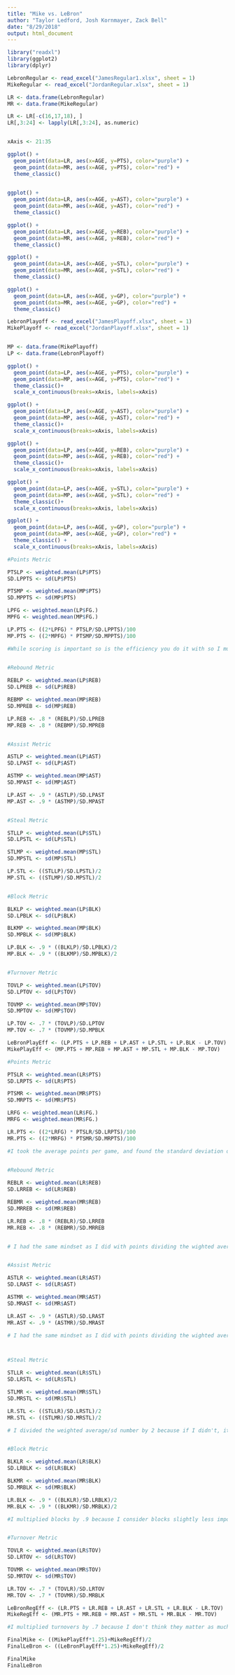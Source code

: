 ```yaml
---
title: "Mike vs. LeBron"
author: "Taylor Ledford, Josh Kornmayer, Zack Bell"
date: "8/29/2018"
output: html_document
---
```


```r
library("readxl")
library(ggplot2)
library(dplyr)
```

```r

LebronRegular <- read_excel("JamesRegular1.xlsx", sheet = 1)
MikeRegular <- read_excel("JordanRegular.xlsx", sheet = 1)

LR <- data.frame(LebronRegular)
MR <- data.frame(MikeRegular)

LR <- LR[-c(16,17,18), ]
LR[,3:24] <- lapply(LR[,3:24], as.numeric)


xAxis <- 21:35

ggplot() +
  geom_point(data=LR, aes(x=AGE, y=PTS), color="purple") +
  geom_point(data=MR, aes(x=AGE, y=PTS), color="red") +
  theme_classic()
  

ggplot() +
  geom_point(data=LR, aes(x=AGE, y=AST), color="purple") +
  geom_point(data=MR, aes(x=AGE, y=AST), color="red") +
  theme_classic()

ggplot() +
  geom_point(data=LR, aes(x=AGE, y=REB), color="purple") +
  geom_point(data=MR, aes(x=AGE, y=REB), color="red") +
  theme_classic()

ggplot() +
  geom_point(data=LR, aes(x=AGE, y=STL), color="purple") +
  geom_point(data=MR, aes(x=AGE, y=STL), color="red") +
  theme_classic()

ggplot() +
  geom_point(data=LR, aes(x=AGE, y=GP), color="purple") +
  geom_point(data=MR, aes(x=AGE, y=GP), color="red") +
  theme_classic()
```

```r
LebronPlayoff <- read_excel("JamesPlayoff.xlsx", sheet = 1)
MikePlayoff <- read_excel("JordanPlayoff.xlsx", sheet = 1)


MP <- data.frame(MikePlayoff)
LP <- data.frame(LebronPlayoff)

ggplot() +
  geom_point(data=LP, aes(x=AGE, y=PTS), color="purple") +
  geom_point(data=MP, aes(x=AGE, y=PTS), color="red") +
  theme_classic()+
  scale_x_continuous(breaks=xAxis, labels=xAxis)

ggplot() +
  geom_point(data=LP, aes(x=AGE, y=AST), color="purple") +
  geom_point(data=MP, aes(x=AGE, y=AST), color="red") +
  theme_classic()+
  scale_x_continuous(breaks=xAxis, labels=xAxis)

ggplot() +
  geom_point(data=LP, aes(x=AGE, y=REB), color="purple") +
  geom_point(data=MP, aes(x=AGE, y=REB), color="red") +
  theme_classic()+
  scale_x_continuous(breaks=xAxis, labels=xAxis)

ggplot() +
  geom_point(data=LP, aes(x=AGE, y=STL), color="purple") +
  geom_point(data=MP, aes(x=AGE, y=STL), color="red") +
  theme_classic()+
  scale_x_continuous(breaks=xAxis, labels=xAxis)

ggplot() +
  geom_point(data=LP, aes(x=AGE, y=GP), color="purple") +
  geom_point(data=MP, aes(x=AGE, y=GP), color="red") +
  theme_classic() +
  scale_x_continuous(breaks=xAxis, labels=xAxis)
```
```r

#Points Metric

PTSLP <- weighted.mean(LP$PTS)
SD.LPPTS <- sd(LP$PTS)

PTSMP <- weighted.mean(MP$PTS)
SD.MPPTS <- sd(MP$PTS)

LPFG <- weighted.mean(LP$FG.)
MPFG <- weighted.mean(MP$FG.)

LP.PTS <- ((2*LPFG) * PTSLP/SD.LPPTS)/100
MP.PTS <- ((2*MPFG) * PTSMP/SD.MPPTS)/100

#While scoring is important so is the efficiency you do it with so I multiplied each player's point metric by their field goal percentage to reward whichever of the two had a higher FG%.
 

#Rebound Metric

REBLP <- weighted.mean(LP$REB)
SD.LPREB <- sd(LP$REB)

REBMP <- weighted.mean(MP$REB)
SD.MPREB <- sd(MP$REB)

LP.REB <- .8 * (REBLP)/SD.LPREB
MP.REB <- .8 * (REBMP)/SD.MPREB


#Assist Metric

ASTLP <- weighted.mean(LP$AST)
SD.LPAST <- sd(LP$AST)

ASTMP <- weighted.mean(MP$AST)
SD.MPAST <- sd(MP$AST)

LP.AST <- .9 * (ASTLP)/SD.LPAST
MP.AST <- .9 * (ASTMP)/SD.MPAST


#Steal Metric

STLLP <- weighted.mean(LP$STL)
SD.LPSTL <- sd(LP$STL)

STLMP <- weighted.mean(MP$STL)
SD.MPSTL <- sd(MP$STL)

LP.STL <- ((STLLP)/SD.LPSTL)/2
MP.STL <- ((STLMP)/SD.MPSTL)/2


#Block Metric

BLKLP <- weighted.mean(LP$BLK)
SD.LPBLK <- sd(LP$BLK)

BLKMP <- weighted.mean(MP$BLK)
SD.MPBLK <- sd(MP$BLK)

LP.BLK <- .9 * ((BLKLP)/SD.LPBLK)/2
MP.BLK <- .9 * ((BLKMP)/SD.MPBLK)/2


#Turnover Metric

TOVLP <- weighted.mean(LP$TOV)
SD.LPTOV <- sd(LP$TOV)

TOVMP <- weighted.mean(MP$TOV)
SD.MPTOV <- sd(MP$TOV)

LP.TOV <- .7 * (TOVLP)/SD.LPTOV
MP.TOV <- .7 * (TOVMP)/SD.MPBLK

LeBronPlayEff <- (LP.PTS + LP.REB + LP.AST + LP.STL + LP.BLK - LP.TOV)
MikePlayEff <- (MP.PTS + MP.REB + MP.AST + MP.STL + MP.BLK - MP.TOV)

```

```r

#Points Metric

PTSLR <- weighted.mean(LR$PTS)
SD.LRPTS <- sd(LR$PTS)

PTSMR <- weighted.mean(MR$PTS)
SD.MRPTS <- sd(MR$PTS)

LRFG <- weighted.mean(LR$FG.)
MRFG <- weighted.mean(MR$FG.)

LR.PTS <- ((2*LRFG) * PTSLR/SD.LRPTS)/100
MR.PTS <- ((2*MRFG) * PTSMR/SD.MRPTS)/100

#I took the average points per game, and found the standard deviation of that.  If the standard deviation is higher, that means the player is less consistent. So dividing the weighted average by the standard deviation takes into account how high the average is, as well as how consistent the player was because the higher the sd, the lower the overall number will be.  I then took this number and multiplied it by the average field goal percentage to account for efficiency and accuracy.  So scoring 30 ppg on 50% shooting will mean more than scoring 30 ppg on 45% shooting. To keep this number consistent with the weights of all the other metrics, I took that number and multiplied it by two.  If i didn't do that, then points would be around 4-5 points out of the total rather than 8-9 which is a more accurate representation of the importance of points compared to the data in my opinion. 
 

#Rebound Metric

REBLR <- weighted.mean(LR$REB)
SD.LRREB <- sd(LR$REB)

REBMR <- weighted.mean(MR$REB)
SD.MRREB <- sd(MR$REB)

LR.REB <- .8 * (REBLR)/SD.LRREB
MR.REB <- .8 * (REBMR)/SD.MRREB


# I had the same mindset as I did with points dividing the wighted average by the standard deviation but multiplied the final number by .8 because I do not consider rebounds as important as points


#Assist Metric

ASTLR <- weighted.mean(LR$AST)
SD.LRAST <- sd(LR$AST)

ASTMR <- weighted.mean(MR$AST)
SD.MRAST <- sd(MR$AST)

LR.AST <- .9 * (ASTLR)/SD.LRAST
MR.AST <- .9 * (ASTMR)/SD.MRAST

# I had the same mindset as I did with points dividing the wighted average by the standard deviation but multiplied the final number by .9 because I do not consider assists as important as points but I think they are more important than rebounds.



#Steal Metric

STLLR <- weighted.mean(LR$STL)
SD.LRSTL <- sd(LR$STL)

STLMR <- weighted.mean(MR$STL)
SD.MRSTL <- sd(MR$STL)

LR.STL <- ((STLLR)/SD.LRSTL)/2
MR.STL <- ((STLMR)/SD.MRSTL)/2

# I divided the weighted average/sd number by 2 because if I didn't, it would make steals just as impactful as points on the final number.  Dividing steals and rebounds by 2 offsets the data to where offense is slightly more important than defense but they are about the same weight.


#Block Metric

BLKLR <- weighted.mean(LR$BLK)
SD.LRBLK <- sd(LR$BLK)

BLKMR <- weighted.mean(MR$BLK)
SD.MRBLK <- sd(MR$BLK)

LR.BLK <- .9 * ((BLKLR)/SD.LRBLK)/2
MR.BLK <- .9 * ((BLKMR)/SD.MRBLK)/2

#I multiplied blocks by .9 because I consider blocks slightly less important than steals because more steals result in transition scoring opportunities than blocks


#Turnover Metric

TOVLR <- weighted.mean(LR$TOV)
SD.LRTOV <- sd(LR$TOV)

TOVMR <- weighted.mean(MR$TOV)
SD.MRTOV <- sd(MR$TOV)

LR.TOV <- .7 * (TOVLR)/SD.LRTOV
MR.TOV <- .7 * (TOVMR)/SD.MRBLK

LeBronRegEff <- (LR.PTS + LR.REB + LR.AST + LR.STL + LR.BLK - LR.TOV)
MikeRegEff <- (MR.PTS + MR.REB + MR.AST + MR.STL + MR.BLK - MR.TOV)

#I multiplied turnovers by .7 because I don't think they matter as much as any of the other stats that are beneficial to the team but should be considered.  Had I not multiplied them by .7, they would have been more impactful than rebounds and assists which I believe is not the case.

```

```r
FinalMike <- ((MikePlayEff*1.25)+MikeRegEff)/2
FinalLeBron <- ((LeBronPlayEff*1.25)+MikeRegEff)/2

FinalMike
FinalLeBron
```




























